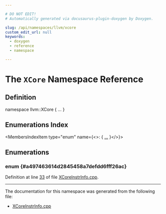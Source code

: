 ```yaml
---

# DO NOT EDIT!
# Automatically generated via docusaurus-plugin-doxygen by Doxygen.

slug: /api/namespaces/llvm/xcore
custom_edit_url: null
keywords:
  - doxygen
  - reference
  - namespace

---
```





# The `XCore` Namespace Reference

<DoxygenPage pluginConfig={pluginConfig}>



## Definition

<CodeBlock>namespace llvm::XCore &#123; ... &#125;</CodeBlock>

## Enumerations Index

<MembersIndex>

<MembersIndexItem
  type="enum"
  name={<>:  &#123; <a href="#a497463614d2845458a7defdd6fff26ac">...</a> &#125;</>}>
</MembersIndexItem>

</MembersIndex>


<SectionDefinition>

## Enumerations

### enum  {#a497463614d2845458a7defdd6fff26ac}

<MemberDefinition
  prototype="enum llvm::XCore::CondCode ">

<EnumerationList title="Enumeration values">

<Link id="a497463614d2845458a7defdd6fff26acaa35925f52e3b78525db751b5e0284c66" />
<EnumerationListItem name="COND_TRUE">

</EnumerationListItem>

<Link id="a497463614d2845458a7defdd6fff26acae41448f4737afd912519acc7270b658a" />
<EnumerationListItem name="COND_FALSE">

</EnumerationListItem>

<Link id="a497463614d2845458a7defdd6fff26acaa7d2135dd227157fb4ea11d2e202fa50" />
<EnumerationListItem name="COND_INVALID">

</EnumerationListItem>

</EnumerationList>

Definition at line <a href="/docs/api/files/lib/lib/target/lib/target/xcore/xcoreinstrinfo-cpp/#l00033">33</a> of file <a href="/docs/api/files/lib/lib/target/lib/target/xcore/xcoreinstrinfo-cpp">XCoreInstrInfo.cpp</a>.
</MemberDefinition>

</SectionDefinition>

<hr/>

The documentation for this namespace was generated from the following file:

<ul>
<li><a href="/docs/api/files/lib/lib/target/lib/target/xcore/xcoreinstrinfo-cpp">XCoreInstrInfo.cpp</a></li>
</ul>

</DoxygenPage>
